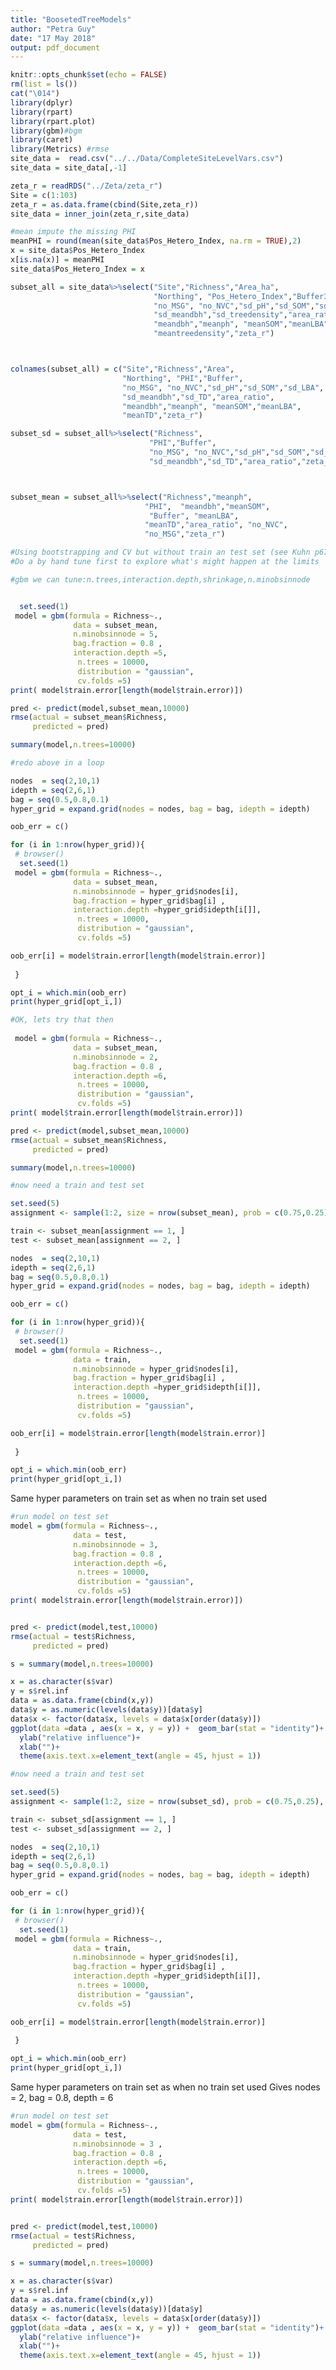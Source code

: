 ```yaml
---
title: "BoosetedTreeModels"
author: "Petra Guy"
date: "17 May 2018"
output: pdf_document
---
```


```r
knitr::opts_chunk$set(echo = FALSE)
rm(list = ls())
cat("\014")
library(dplyr)
library(rpart)
library(rpart.plot)
library(gbm)#bgm
library(caret)
library(Metrics) #rmse
site_data =  read.csv("../../Data/CompleteSiteLevelVars.csv")
site_data = site_data[,-1]

zeta_r = readRDS("../Zeta/zeta_r")
Site = c(1:103)
zeta_r = as.data.frame(cbind(Site,zeta_r))
site_data = inner_join(zeta_r,site_data)

#mean impute the missing PHI
meanPHI = round(mean(site_data$Pos_Hetero_Index, na.rm = TRUE),2)
x = site_data$Pos_Hetero_Index
x[is.na(x)] = meanPHI
site_data$Pos_Hetero_Index = x

subset_all = site_data%>%select("Site","Richness","Area_ha",
                                "Northing", "Pos_Hetero_Index","Buffer3",
                                "no_MSG", "no_NVC","sd_pH","sd_SOM","sd_LBA",
                                "sd_meandbh","sd_treedensity","area_ratio",
                                "meandbh","meanph", "meanSOM","meanLBA",
                                "meantreedensity","zeta_r")



colnames(subset_all) = c("Site","Richness","Area",
                         "Northing", "PHI","Buffer",
                         "no_MSG", "no_NVC","sd_pH","sd_SOM","sd_LBA",
                         "sd_meandbh","sd_TD","area_ratio",
                         "meandbh","meanph", "meanSOM","meanLBA",
                         "meanTD","zeta_r")
```


```r
subset_sd = subset_all%>%select("Richness",
                               "PHI","Buffer",
                               "no_MSG", "no_NVC","sd_pH","sd_SOM","sd_LBA",
                               "sd_meandbh","sd_TD","area_ratio","zeta_r")



subset_mean = subset_all%>%select("Richness","meanph",
                              "PHI",  "meandbh","meanSOM",
                               "Buffer", "meanLBA",
                              "meanTD","area_ratio", "no_NVC", 
                              "no_MSG","zeta_r")


```


```r
#Using bootstrapping and CV but without train an test set (see Kuhn p67)
#Do a by hand tune first to explore what's might happen at the limits

#gbm we can tune:n.trees,interaction.depth,shrinkage,n.minobsinnode


  set.seed(1)
 model = gbm(formula = Richness~.,
              data = subset_mean,
              n.minobsinnode = 5,
              bag.fraction = 0.8 ,
              interaction.depth =5,
               n.trees = 10000,
               distribution = "gaussian",
               cv.folds =5)
print( model$train.error[length(model$train.error)])  


```

```r
pred <- predict(model,subset_mean,10000)
rmse(actual = subset_mean$Richness,
     predicted = pred)
```

```r
summary(model,n.trees=10000)
```



```r
#redo above in a loop

nodes  = seq(2,10,1)
idepth = seq(2,6,1)
bag = seq(0.5,0.8,0.1)
hyper_grid = expand.grid(nodes = nodes, bag = bag, idepth = idepth)

oob_err = c()

for (i in 1:nrow(hyper_grid)){
 # browser()
  set.seed(1)
 model = gbm(formula = Richness~.,
              data = subset_mean,
              n.minobsinnode = hyper_grid$nodes[i],
              bag.fraction = hyper_grid$bag[i] ,
              interaction.depth =hyper_grid$idepth[i[]],
               n.trees = 10000,
               distribution = "gaussian",
               cv.folds =5)

oob_err[i] = model$train.error[length(model$train.error)]
  
 }

opt_i = which.min(oob_err)
print(hyper_grid[opt_i,])

```

```r
#OK, lets try that then
  
 model = gbm(formula = Richness~.,
              data = subset_mean,
              n.minobsinnode = 2,
              bag.fraction = 0.8 ,
              interaction.depth =6,
               n.trees = 10000,
               distribution = "gaussian",
               cv.folds =5)
print( model$train.error[length(model$train.error)])  


```

```r
pred <- predict(model,subset_mean,10000)
rmse(actual = subset_mean$Richness,
     predicted = pred)
```

```r
summary(model,n.trees=10000)

```

```r
#now need a train and test set

set.seed(5)
assignment <- sample(1:2, size = nrow(subset_mean), prob = c(0.75,0.25), replace = TRUE)

train <- subset_mean[assignment == 1, ]   
test <- subset_mean[assignment == 2, ]  

```


```r
nodes  = seq(2,10,1)
idepth = seq(2,6,1)
bag = seq(0.5,0.8,0.1)
hyper_grid = expand.grid(nodes = nodes, bag = bag, idepth = idepth)

oob_err = c()

for (i in 1:nrow(hyper_grid)){
 # browser()
  set.seed(1)
 model = gbm(formula = Richness~.,
              data = train,
              n.minobsinnode = hyper_grid$nodes[i],
              bag.fraction = hyper_grid$bag[i] ,
              interaction.depth =hyper_grid$idepth[i[]],
               n.trees = 10000,
               distribution = "gaussian",
               cv.folds =5)

oob_err[i] = model$train.error[length(model$train.error)]
  
 }

opt_i = which.min(oob_err)
print(hyper_grid[opt_i,])

```
Same hyper parameters on train set as when no train set used

```r
#run model on test set
model = gbm(formula = Richness~.,
              data = test,
              n.minobsinnode = 3,
              bag.fraction = 0.8 ,
              interaction.depth =6,
               n.trees = 10000,
               distribution = "gaussian",
               cv.folds =5)
print( model$train.error[length(model$train.error)])  


pred <- predict(model,test,10000)
rmse(actual = test$Richness,
     predicted = pred)
```

```r
s = summary(model,n.trees=10000)

x = as.character(s$var)
y = s$rel.inf
data = as.data.frame(cbind(x,y))
data$y = as.numeric(levels(data$y))[data$y]
data$x <- factor(data$x, levels = data$x[order(data$y)])
ggplot(data =data , aes(x = x, y = y)) +  geom_bar(stat = "identity")+
  ylab("relative influence")+
  xlab("")+
  theme(axis.text.x=element_text(angle = 45, hjust = 1))
```

```r
#now need a train and test set

set.seed(5)
assignment <- sample(1:2, size = nrow(subset_sd), prob = c(0.75,0.25), replace = TRUE)

train <- subset_sd[assignment == 1, ]   
test <- subset_sd[assignment == 2, ]  

```


```r
nodes  = seq(2,10,1)
idepth = seq(2,6,1)
bag = seq(0.5,0.8,0.1)
hyper_grid = expand.grid(nodes = nodes, bag = bag, idepth = idepth)

oob_err = c()

for (i in 1:nrow(hyper_grid)){
 # browser()
  set.seed(1)
 model = gbm(formula = Richness~.,
              data = train,
              n.minobsinnode = hyper_grid$nodes[i],
              bag.fraction = hyper_grid$bag[i] ,
              interaction.depth =hyper_grid$idepth[i[]],
               n.trees = 10000,
               distribution = "gaussian",
               cv.folds =5)

oob_err[i] = model$train.error[length(model$train.error)]
  
 }

opt_i = which.min(oob_err)
print(hyper_grid[opt_i,])

```
Same hyper parameters on train set as when no train set used
Gives nodes = 2, bag = 0.8, depth = 6
```r
#run model on test set
model = gbm(formula = Richness~.,
              data = test,
              n.minobsinnode = 3 ,
              bag.fraction = 0.8 ,
              interaction.depth =6,
               n.trees = 10000,
               distribution = "gaussian",
               cv.folds =5)
print( model$train.error[length(model$train.error)])  


pred <- predict(model,test,10000)
rmse(actual = test$Richness,
     predicted = pred)
```

```r
s = summary(model,n.trees=10000)

x = as.character(s$var)
y = s$rel.inf
data = as.data.frame(cbind(x,y))
data$y = as.numeric(levels(data$y))[data$y]
data$x <- factor(data$x, levels = data$x[order(data$y)])
ggplot(data =data , aes(x = x, y = y)) +  geom_bar(stat = "identity")+
  ylab("relative influence")+
  xlab("")+
  theme(axis.text.x=element_text(angle = 45, hjust = 1))

``` 